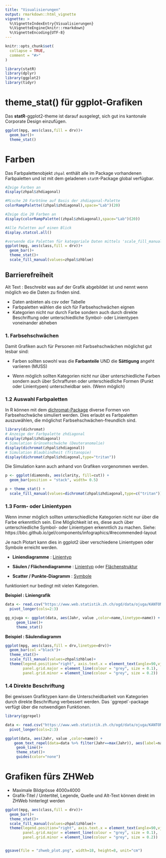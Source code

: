 ```yaml
---
title: "Visualisierungen"
output: rmarkdown::html_vignette
vignette: >
  %\VignetteIndexEntry{Visualisierungen}
  %\VignetteEngine{knitr::rmarkdown}
  %\VignetteEncoding{UTF-8}
---
```


```r
knitr::opts_chunk$set(
  collapse = TRUE,
  comment = "#>"
)
```

```r
library(statR)
library(dplyr)
library(ggplot2)
library(tidyr)
```

# theme_stat() für ggplot-Grafiken

Das **statR**-ggplot2-theme ist darauf ausgelegt, sich gut ins kantonale Corporate Design einzufügen. 

```r
ggplot(mpg, aes(class,fill = drv))+
  geom_bar()+
  theme_stat()
```

# Farben

Das Farbpalettenobjekt `zhpal` enthält alle im Package vorhandenen Farbpaletten und ist mit dem geladenen `statR`-Package global verfügbar. 

```r
#Zeige Farben an
display(zhpal$zhdiagonal)

#Mische 20 Farbtöne auf Basis der zhdiagonal-Palette
colorRampPalette((zhpal$zhdiagonal),space="Lab")(20)

#Zeige die 20 Farben an
display(colorRampPalette((zhpal$zhdiagonal),space="Lab")(20))

#Alle Paletten auf einen Blick
display.statcol.all()

#verwende die Paletten für kategoriale Daten mittels 'scale_fill_manual'
ggplot(mpg, aes(class,fill = drv))+
  geom_bar()+
  theme_stat()+
  scale_fill_manual(values=zhpal$zhblue)

```

## Barrierefreiheit

Alt Text : Beschreibt was auf der Grafik abgebildet ist und nennt wenn möglich wo die Daten zu finden sind.

- Daten anbieten als csv oder Tabelle
- Farbpaletten wählen die sich für Farbsehschwächen eignen
- Kategorien nicht nur durch Farbe sondern auch durch direkte Beschriftung oder unterschiedliche Symbol- oder Linientypen voneinander abheben

### 1. Farbsehschwächen

Damit Grafiken auch für Personen mit Farbsehschwächen möglichst gut lesbar sind:

- Farben sollten sowohl was die __Farbanteile__ UND die __Sättigung__ angeht variieren (MUSS)

- Wenn möglich sollten Kategorien nicht nur über unterschiedliche Farben sondern auch über Schraffuren oder unterschiedliche Formen (Punkt oder Linientypen) unterscheidbar sein. (Wenn möglich)

### 1.2 Auswahl Farbpaletten

In R können mit dem [dichromat-Package](https://cran.r-project.org/web/packages/dichromat/index.html) diverse Formen von Farbsehschwäche simuliert werden. Dies erlaubt es Farbpaletten auszuwählen, die möglichst Farbsehschwächen-freundlich sind. 

```r
library(dichromat)
# Anzeige der Farbpalette zhdiagonal
display(zhpal$zhdiagonal)
# Simulation Grünsehschwäche (Deuteranomalie)
display(dichromat(zhpal$zhdiagonal))
# Simulation Blaublindheit (Tritanopie)
display(dichromat(zhpal$zhdiagonal,type="tritan"))
```

Die Simulation kann auch anhand von Grafiken vorgenommen werden.

```r
p <- ggplot(diamonds, aes(clarity, fill=cut)) + 
  geom_bar(position = "stack", width= 0.5)

p + theme_stat() +
  scale_fill_manual(values=dichromat(zhpal$zhdiagonal,type=c("tritan")))
```

### 1.3 Form- oder Linientypen 

Wenn immer möglich sollten unterschiedliche Kategorien nicht nur über die Farbe erkenntlich sein. Eine Möglichkeit ist es, diese auch über unterschiedliche Symbol- oder Linientypen erkenntlich zu machen. Siehe: https://bbc.github.io/gel/components/infographics/#recommended-layout

Je nach Plotart kann dies in ggplot2 über verschiedene Linientypen oder Symbole erreicht werden.

- __Liniendiagramme__ : [Linientyp](https://ggplot2.tidyverse.org/reference/aes_linetype_size_shape.html)

- __Säulen / Flächendiagramme__ : [Linientyp](https://ggplot2.tidyverse.org/reference/aes_linetype_size_shape.html) oder [Flächenstruktur](Flächen schraffieren : https://coolbutuseless.github.io/package/ggpattern/articles/pattern-circle.html#the-density-aesthetic-as-a-mapped-aesthetic-1)

- __Scatter / Punkte-Diagramm__ : [Symbole](https://ggplot2.tidyverse.org/reference/aes_linetype_size_shape.html)

<i class="fa fa-exclamation-circle" aria-hidden="true"></i> funktioniert nur bedingt mit vielen Kategorien.

__Beispiel : Liniengrafik__

```r
data <- read.csv("https://www.web.statistik.zh.ch/ogd/data/ojuga/KANTON-ZUERICH_jugendstrafrechtspflege_geschlechter_verurteilungen.csv") %>% 
  pivot_longer(cols=2:3)

gg_ojuga <- ggplot(data, aes(Jahr, value ,color=name,linetype=name)) + 
     geom_line()+
     theme_stat()
```

__Beispiel : Säulendiagramm__

```r
ggplot(mpg, aes(class,fill = drv,linetype=drv))+
  geom_bar(col ="black")+
  theme_stat()+
  scale_fill_manual(values=zhpal$zhblue)+
  theme(legend.position="right", axis.text.x = element_text(angle=90,vjust = 0.5, hjust=0),
        panel.grid.major = element_line(colour = "grey", size = 0.1),
        panel.grid.minor = element_line(colour = "grey", size = 0.2))

```

### 1.4 Direkte Beschriftung

Bei gewissen Grafiktypen kann die Unterscheidbarkeit von Kategorien durch direkte Beschriftung verbessert werden. Das ´ggrepel´-package verfügt über die notwendigen Funktionen.

```r
library(ggrepel)

data <- read.csv("https://www.web.statistik.zh.ch/ogd/data/ojuga/KANTON-ZUERICH_jugendstrafrechtspflege_geschlechter_verurteilungen.csv") %>% 
  pivot_longer(cols=2:3)

ggplot(data, aes(Jahr, value ,color=name)) + 
    geom_text_repel(data=data %>% filter(Jahr==max(Jahr)), aes(label=name), direction    = "y") +
     geom_line()+
     theme_stat()+
     guides(color="none")
```


# Grafiken fürs ZHWeb

- Maximale Bildgrösse 4000x4000
- Grafik-Titel / Untertitel, Legende, Quelle und Alt-Text können direkt im ZHWeb hinterlegt werden

```r

ggplot(mpg, aes(class,fill = drv))+
  geom_bar()+
  theme_stat()+
  scale_fill_manual(values=zhpal$zhblue)+
  theme(legend.position="right", axis.text.x = element_text(angle=90,vjust = 0.5, hjust=0),
        panel.grid.major = element_line(colour = "grey", size = 0.1),
        panel.grid.minor = element_line(colour = "grey", size = 0.2))


ggsave(file = "zhweb_plot.png", width=18, height=8, unit="cm")

```
